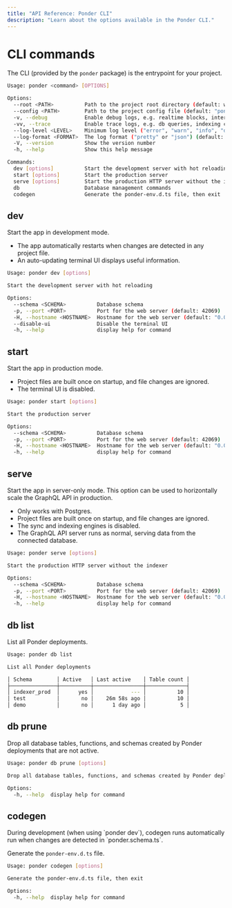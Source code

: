 ```yaml
---
title: "API Reference: Ponder CLI"
description: "Learn about the options available in the Ponder CLI."
---
```



# CLI commands

The CLI (provided by the `ponder` package) is the entrypoint for your project.

```bash
Usage: ponder <command> [OPTIONS]

Options:
  --root <PATH>          Path to the project root directory (default: working directory)
  --config <PATH>        Path to the project config file (default: "ponder.config.ts")
  -v, --debug            Enable debug logs, e.g. realtime blocks, internal events
  -vv, --trace           Enable trace logs, e.g. db queries, indexing checkpoints
  --log-level <LEVEL>    Minimum log level ("error", "warn", "info", "debug", or "trace", default: "info")
  --log-format <FORMAT>  The log format ("pretty" or "json") (default: "pretty")
  -V, --version          Show the version number
  -h, --help             Show this help message

Commands:
  dev [options]          Start the development server with hot reloading
  start [options]        Start the production server
  serve [options]        Start the production HTTP server without the indexer
  db                     Database management commands
  codegen                Generate the ponder-env.d.ts file, then exit
```

## dev

Start the app in development mode.

- The app automatically restarts when changes are detected in any project file.
- An auto-updating terminal UI displays useful information.

```bash
Usage: ponder dev [options]

Start the development server with hot reloading

Options:
  --schema <SCHEMA>          Database schema
  -p, --port <PORT>          Port for the web server (default: 42069)
  -H, --hostname <HOSTNAME>  Hostname for the web server (default: "0.0.0.0" or "::")
  --disable-ui               Disable the terminal UI
  -h, --help                 display help for command
```

## start

Start the app in production mode.

- Project files are built once on startup, and file changes are ignored.
- The terminal UI is disabled.

```bash
Usage: ponder start [options]

Start the production server

Options:
  --schema <SCHEMA>          Database schema
  -p, --port <PORT>          Port for the web server (default: 42069)
  -H, --hostname <HOSTNAME>  Hostname for the web server (default: "0.0.0.0" or "::")
  -h, --help                 display help for command
```

## serve

Start the app in server-only mode. This option can be used to horizontally scale the GraphQL API in production.

- Only works with Postgres.
- Project files are built once on startup, and file changes are ignored.
- The sync and indexing engines is disabled.
- The GraphQL API server runs as normal, serving data from the connected database.

```bash
Usage: ponder serve [options]

Start the production HTTP server without the indexer

Options:
  --schema <SCHEMA>          Database schema
  -p, --port <PORT>          Port for the web server (default: 42069)
  -H, --hostname <HOSTNAME>  Hostname for the web server (default: "0.0.0.0" or "::")
  -h, --help                 display help for command
```

## db list

List all Ponder deployments.

```bash
Usage: ponder db list

List all Ponder deployments

│ Schema        │ Active   │ Last active    │ Table count │
├───────────────┼──────────┼────────────────┼─────────────┤
│ indexer_prod  │      yes │            --- │          10 │
│ test          │       no │    26m 58s ago │          10 │
│ demo          │       no │      1 day ago │           5 │
```

## db prune

Drop all database tables, functions, and schemas created by Ponder deployments that are not active.

```bash
Usage: ponder db prune [options]

Drop all database tables, functions, and schemas created by Ponder deployments that are not active

Options:
  -h, --help  display help for command
```

## codegen

<Callout type="info">
  During development (when using `ponder dev`), codegen runs automatically run
  when changes are detected in `ponder.schema.ts`.
</Callout>

Generate the `ponder-env.d.ts` file.

```bash
Usage: ponder codegen [options]

Generate the ponder-env.d.ts file, then exit

Options:
  -h, --help  display help for command
```
